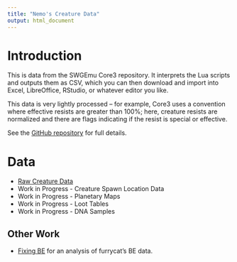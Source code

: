 ```yaml
---
title: "Nemo's Creature Data"
output: html_document
---
```


# Introduction

This is data from the SWGEmu Core3 repository. It interprets the Lua scripts and outputs them as CSV, which you can then download and import into Excel, LibreOffice, RStudio, or whatever editor you like.

This data is very lightly processed -- for example, Core3 uses a convention where effective resists are greater than 100%; here, creature resists are normalized and there are flags indicating if the resist is special or effective.

See the [GitHub repository](https://github.com/bholten/swg_creatures) for full details.

# Data

- [Raw Creature Data](creature_data.html)
- Work in Progress - Creature Spawn Location Data
- Work in Progress - Planetary Maps
- Work in Progress - Loot Tables
- Work in Progress - DNA Samples

## Other Work

- [Fixing BE](https://bholten.github.io/fixingbe/) for an analysis of furrycat's BE data.